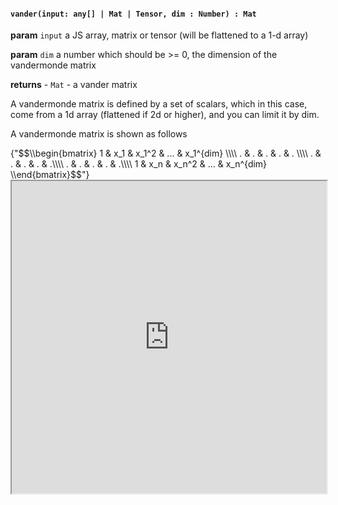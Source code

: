
#### `vander(input: any[] | Mat | Tensor, dim : Number) : Mat`

**param** `input` a JS array, matrix or tensor (will be flattened to a 1-d array)

**param** `dim` a number which should be >= 0, the dimension of the vandermonde matrix

**returns** - `Mat` - a vander matrix


A vandermonde matrix is defined by a set of scalars, which in this case, come from a 1d array (flattened if 2d or higher), and you can limit it by dim. 

A vandermonde matrix is shown as follows

<MathJaxContext>
      <MathJax>{"$$\\begin{bmatrix} 1 & x_1 & x_1^2 & ... & x_1^{dim} \\\\ . & . & . & . & . \\\\ . & . & . & . & .\\\\ . & . & . & . & .\\\\ 1 & x_n & x_n^2 & ... & x_n^{dim} \\end{bmatrix}$$"}</MathJax>
</MathJaxContext>

<iframe src="https://hlab.app/s/LinJianan/vander_book"
    width="100%"
    height="500px">
</iframe>
